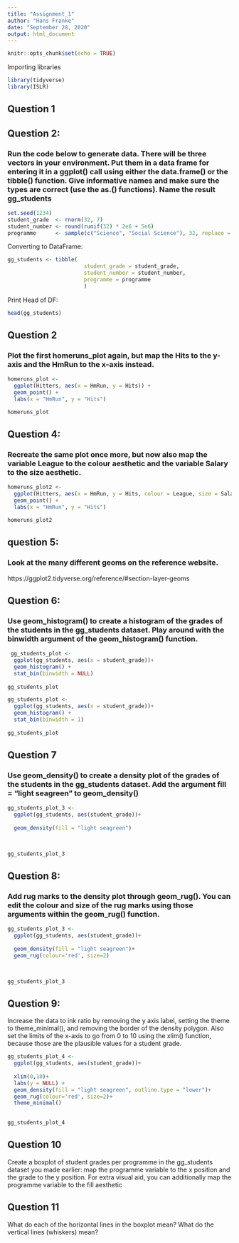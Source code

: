 ```yaml
---
title: "Assignment_1"
author: "Hans Franke"
date: "September 28, 2020"
output: html_document
---
```


```r
knitr::opts_chunk$set(echo = TRUE)
```


Importing libraries

```r
library(tidyverse)
library(ISLR)
```


## Question 1


## Question 2:
### Run the code below to generate data. There will be three vectors in your environment. Put them in a data frame for entering it in a ggplot() call using either the data.frame() or the tibble() function. Give informative names and make sure the types are correct (use the as.<type>() functions). Name the result gg_students

```r
set.seed(1234)
student_grade  <- rnorm(32, 7)
student_number <- round(runif(32) * 2e6 + 5e6)
programme      <- sample(c("Science", "Social Science"), 32, replace = TRUE)
```

Converting to DataFrame:

```r
gg_students <- tibble( 
                        student_grade = student_grade, 
                        student_number = student_number, 
                        programme = programme
                        )
```

Print Head of DF:
```r
head(gg_students)
```

## Question 2
### Plot the first homeruns_plot again, but map the Hits to the y-axis and the HmRun to the x-axis instead.

```r
homeruns_plot <- 
  ggplot(Hitters, aes(x = HmRun, y = Hits)) +
  geom_point() +
  labs(x = "HmRun", y = "Hits")

homeruns_plot
```

## Question 4:
### Recreate the same plot once more, but now also map the variable League to the colour aesthetic and the variable Salary to the size aesthetic.

```r
homeruns_plot2 <- 
  ggplot(Hitters, aes(x = HmRun, y = Hits, colour = League, size = Salary)) +
  geom_point() +
  labs(x = "HmRun", y = "Hits")

homeruns_plot2           
```

## question 5:
### Look at the many different geoms on the reference website.
https://ggplot2.tidyverse.org/reference/#section-layer-geoms

## Question 6:
### Use geom_histogram() to create a histogram of the grades of the students in the gg_students dataset. Play around with the binwidth argument of the geom_histogram() function.


```r
 gg_students_plot <- 
  ggplot(gg_students, aes(x = student_grade))+
  geom_histogram() +
  stat_bin(binwidth = NULL)
  
gg_students_plot 
```

```r
gg_students_plot <- 
  ggplot(gg_students, aes(x = student_grade))+
  geom_histogram() +
  stat_bin(binwidth = 1)
  
gg_students_plot 
```

## Question 7
### Use geom_density() to create a density plot of the grades of the students in the gg_students dataset. Add the argument fill = "light seagreen" to geom_density()

```r
gg_students_plot_3 <- 
  ggplot(gg_students, aes(student_grade))+
 
  geom_density(fill = "light seagreen")


  
gg_students_plot_3 
```

## Question 8:
### Add rug marks to the density plot through geom_rug(). You can edit the colour and size of the rug marks using those arguments within the geom_rug() function.

```r
gg_students_plot_3 <- 
  ggplot(gg_students, aes(student_grade))+
 
  geom_density(fill = "light seagreen")+
  geom_rug(colour='red', size=2)


  
gg_students_plot_3
```

## Question 9:
Increase the data to ink ratio by removing the y axis label, setting the theme to theme_minimal(), and removing the border of the density polygon. Also set the limits of the x-axis to go from 0 to 10 using the xlim() function, because those are the plausible values for a student grade.

```r
gg_students_plot_4 <- 
  ggplot(gg_students, aes(student_grade))+ 
 
  xlim(0,10)+
  labs(y = NULL) + 
  geom_density(fill = "light seagreen", outline.type = "lower")+
  geom_rug(colour='red', size=2)+
  theme_minimal()

  
gg_students_plot_4
```

## Question 10
Create a boxplot of student grades per programme in the gg_students dataset you made earlier: map the programme variable to the x position and the grade to the y position. For extra visual aid, you can additionally map the programme variable to the fill aesthetic



## Question 11
What do each of the horizontal lines in the boxplot mean? What do the vertical lines (whiskers) mean?

